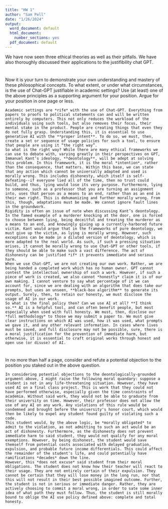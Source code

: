---
title: "HW 1"
author: "Sam Pell"
date: "1/26/2024"
output:
  word_document: default
  html_document:
    number_sections: yes
  pdf_document: default
---

We have now seen three ethical theories as well as their pitfalls.  We have also thoroughly discussed their applications to the justifibility chat GPT.

# 

Now it is your turn to demonstrate your own understanding and mastery of these philosophical concepts.  To what extent, or under what circumstances, is the use of Chat-GPT justifiable in academic settings?  Use (at least) one of the above principles as a supporting argument for your position.  Argue for your position in one page or less. 

    Academic settings are *rife* with the use of Chat-GPT. Everything from papers to proofs to political statements can and will be written entirely by computers. This not only reduces the workload of the individuals using such tools, but also removes their focus, their mental stake in the product. People are creating things that even they do not fully grasp. Understanding this, it is essential to use generative AI with the **proper intent**. To do so, we must, then, create a set or sequence of usage policies for such a tool, to ensure that people are using it “the right way”.
    So what is the right way? While there are many ethical frameworks we can use to debate with, varying greatly in their perspectives on GPT, Immanuel Kant’s ideology, **deontology**, will be adept at solving this problem. In this framework, it is the moral *intention*, rather than the consequence, that matters. Within this base, we can state that any action which cannot be universally adapted and used is morally wrong. This includes dishonesty, which itself is self-defeating--if everyone lied all of the time, then no trust could build, and thus, lying would lose its very purpose. Furthermore, lying to someone, such as a professor that you are turning an assignment into, uses that person as a means to an end, rather than as an end in their own right. This is dehumanizing and further morally wrong. From this, though, adaptations must be made. We cannot ignore fault lines in the groundwork. 
    Rigidity is often an issue of note when discussing Kant’s deontology. In the famed example of a murderer knocking at the door, one is forced to choose between lying, being deceitful and treating the murderer as a means to an end, and knowingly giving up a currently-harbored future victim. Kant would argue that in the frameworks of pure deontology, we must give up the victim, as lying is morally wrong. However, such exceptions can be made in a diluted version of deontology, which is more adapted to the real world. As such, if such a pressing situation arises, it cannot be morally wrong to use Chat-GPT or other tools, if they should be able to make such a vast difference. The act of dishonesty can be justified *if* it prevents immediate and serious harm.
    When we use Chat-GPT, we are not creating our own work. Rather, we are being handed a completed work which has no human owner. GPT cannot contest the intellectual ownership of such a work. However, if such a piece of work is created, we also cannot *honestly* claim it is of our own making. I cannot venture to say what percentage of it we can account for, since we are dealing with an algorithm that does take our prompts, but uses an unseen, **black-box algorithm** to generate its output. Surely, then, to retain our honesty, we must disclose the usage of AI in our work. 
    So what is the final policy then? Can we use AI at all? **I think so.** AI is a helpful tool, and can often benefit people, but most especially when used with full honesty. We must, then, disclose our *full methodology* to those we may submit a paper to. We must give clear instructions on which AI was used, how it was used, what prompts we gave it, and any other relevant information. In cases where lives must be saved, and full disclosure may not be possible, sure, there is a moral justification for the prevention of immediate harm, but otherwise, it is essential to craft original works through honest and open use (or disuse) of AI. 

# 

In no more than half a page, consider and refute a potential objection to the position you staked out in the above question. 

    In considering potential objections to the deontologically-grounded argument above, I might raise the following moral quandary: suppose a student is not in any life-threatening situation. However, they have used AI on a final class project. This is work that they could not have performed otherwise, especially given the time constraints of academia. Without said work, they would not be able to graduate from their university on time. However, their professor does not allow the use of any AI on any work. Any violations of this rule would be condemned and brought before the university's honor court, which would then be likely to expel any student found guilty of violating such a code. 
    This student would, by the above logic, be *morally obligated* to admit to the violation, as not admitting to such an act would be an act of dishonesty. Furthermore, as the dishonesty does not prevent immediate harm to said student, they would not qualify for any moral exemptions. However, by being dishonest, the student would save themself from potential costs associated with delayed graduation, expulsion, and probable future income differentials. This could affect the remainder of the student's life, and could potentially have ramifications *decades* down the line.
    However, this *does not excuse* said student from their moral obligations. The student does not know how their teacher will react to their usage. They are not entirely certain of their expulsion. They cannot be certain that they will lose money in the long run, nor that this will not result in their best possible imagined outcome. Further, the student is not in serious or immediate danger. Rather, they are actively choosing to commit a moral wrong, in order to sate some inner idea of what path they must follow. Thus, the student is still morally bound to oblige the AI use policy defined above: complete and total honesty.